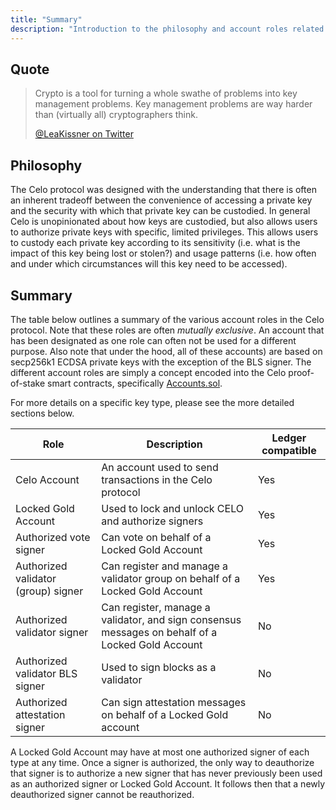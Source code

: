 ```yaml
---
title: "Summary"
description: "Introduction to the philosophy and account roles related to key management on Celo."
---
```


## Quote[](#quote "Direct link to heading")

> Crypto is a tool for turning a whole swathe of problems into key management problems. Key management problems are way harder than (virtually all) cryptographers think.
>
> [@LeaKissner on Twitter](https://twitter.com/LeaKissner/status/1198595109756887040)

## Philosophy[](#philosophy "Direct link to heading")

The Celo protocol was designed with the understanding that there is often an inherent tradeoff between the convenience of accessing a private key and the security with which that private key can be custodied. In general Celo is unopinionated about how keys are custodied, but also allows users to authorize private keys with specific, limited privileges. This allows users to custody each private key according to its sensitivity (i.e. what is the impact of this key being lost or stolen?) and usage patterns (i.e. how often and under which circumstances will this key need to be accessed).

## Summary[](#summary-1 "Direct link to heading")

The table below outlines a summary of the various account roles in the Celo protocol. Note that these roles are often _mutually exclusive_. An account that has been designated as one role can often not be used for a different purpose. Also note that under the hood, all of these accounts) are based on secp256k1 ECDSA private keys with the exception of the BLS signer. The different account roles are simply a concept encoded into the Celo proof-of-stake smart contracts, specifically [Accounts.sol](https://github.com/celo-org/celo-monorepo/blob/master/packages/protocol/contracts/common/Accounts.sol).

For more details on a specific key type, please see the more detailed sections below.

| Role                                | Description                                                                                      | Ledger compatible |
| ----------------------------------- | ------------------------------------------------------------------------------------------------ | ----------------- |
| Celo Account                        | An account used to send transactions in the Celo protocol                                        | Yes               |
| Locked Gold Account                 | Used to lock and unlock CELO and authorize signers                                               | Yes               |
| Authorized vote signer              | Can vote on behalf of a Locked Gold Account                                                      | Yes               |
| Authorized validator (group) signer | Can register and manage a validator group on behalf of a Locked Gold Account                     | Yes               |
| Authorized validator signer         | Can register, manage a validator, and sign consensus messages on behalf of a Locked Gold Account | No                |
| Authorized validator BLS signer     | Used to sign blocks as a validator                                                               | No                |
| Authorized attestation signer       | Can sign attestation messages on behalf of a Locked Gold account                                 | No                |

<Warning>
  A Locked Gold Account may have at most one authorized signer of each type at
  any time. Once a signer is authorized, the only way to deauthorize that signer
  is to authorize a new signer that has never previously been used as an
  authorized signer or Locked Gold Account. It follows then that a newly
  deauthorized signer cannot be reauthorized.
</Warning>
